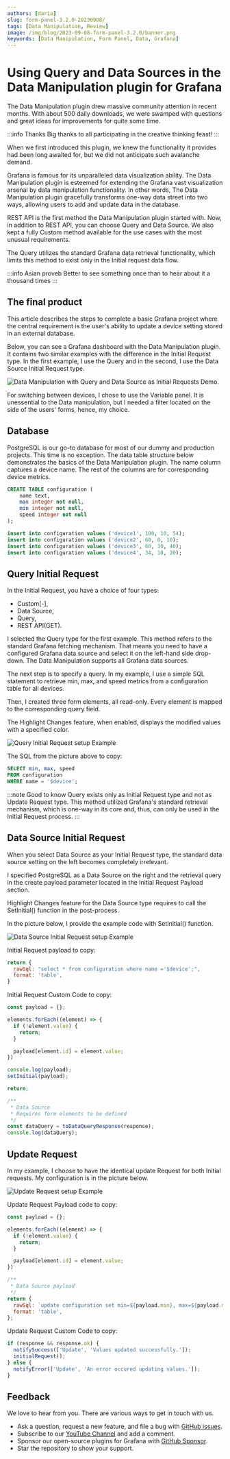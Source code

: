 ```yaml
---
authors: [daria]
slug: form-panel-3.2.0-20230908/
tags: [Data Manipulation, Review]
image: /img/blog/2023-09-08-form-panel-3.2.0/banner.png
keywords: [Data Manipulation, Form Panel, Data, Grafana]
---
```



# Using Query and Data Sources in the Data Manipulation plugin for Grafana 

The Data Manipulation plugin drew massive community attention in recent months. With about 500 daily downloads, we were swamped with questions and great ideas for improvements for quite some time.  

:::info Thanks
Big thanks to all participating in the creative thinking feast!
:::

When we first introduced this plugin, we knew the functionality it provides had been long awaited for, but we did not anticipate such avalanche demand. 

Grafana is famous for its unparalleled data visualization ability. The Data Manipulation plugin is esteemed for extending the Grafana vast visualization arsenal by data manipulation functionality. 
In other words, The Data Manipulation plugin gracefully transforms one-way data street into two ways, allowing users to add and update data in the database. 

REST API is the first method the Data Manipulation plugin started with. Now, in addition to REST API, you can choose Query and Data Source. We also kept a fully Custom method available for the use cases with the most unusual requirements.

The Query utilizes the standard Grafana data retrieval functionality, which limits this method to exist only in the Initial request data flow.

:::info Asian proveb
Better to see something once than to hear about it a thousand times
:::

## The final product

This article describes the steps to complete a basic Grafana project where the central requirement is the user's ability to update a device setting stored in an external database. 

Below, you can see a Grafana dashboard with the Data Manipulation plugin. It contains two similar examples with the difference in the Initial Request type. In the first example, I use the Query and in the second, I use the Data Source Initial Request type.

<Image
  title="Data Manipulation with Query and Data Source as Initial Requests Demo."
  src="/img/blog/2023-09-08-form-panel-3.2.0/dashboard.png"
/>

For switching between devices, I chose to use the Variable panel. It is unessential to the Data manipulation, but I needed a filter located on the side of the users' forms, hence, my choice.

## Database 

PostgreSQL is our go-to database for most of our dummy and production projects. This time is no exception. 
The data table structure below demonstrates the basics of the Data Manipulation plugin.
The name column captures a device name. The rest of the columns are for corresponding device metrics.

```sql
CREATE TABLE configuration (
    name text,
    max integer not null,
    min integer not null,
    speed integer not null
); 

insert into configuration values ('device1', 100, 10, 54);
insert into configuration values ('device2', 60, 0, 10);
insert into configuration values ('device3', 60, 30, 40);
insert into configuration values ('device4', 34, 10, 20);
```

## Query Initial Request

In the Initial Request, you have a  choice of four types:
- Custom[-],
- Data Source,
- Query,
- REST API(GET).

I selected the Query type for the first example.  This method refers to the standard Grafana fetching mechanism. That means you need to have a configured Grafana data source and select it on the left-hand side drop-down. The Data Manipulation supports all Grafana data sources. 

The next step is to specify a query. In my example, I use a simple SQL statement to retrieve min, max, and speed metrics from a configuration table for all devices. 

Then, I created three form elements, all read-only. Every element is mapped to the corresponding query field.

The Highlight Changes feature, when enabled, displays the modified values with a specified color. 

<Image
  title="Query Initial Request setup Example"
  src="/img/blog/2023-09-08-form-panel-3.2.0/init-query.png"
/>

The SQL from the picture above to copy:
```sql
SELECT min, max, speed
FROM configuration
WHERE name = '$device';  
```

:::note Good to know
Query exists only as Initial Request type and not as Update Request type. This method utilized Grafana's standard retrieval mechanism, which is one-way in its core and, thus, can only be used in the Initial Request process.
:::

## Data Source Initial Request

When you select Data Source as your Initial Request type, the standard data source setting on the left becomes completely irrelevant. 

I specified PostgreSQL as a Data Source on the right and the retrieval query in the create payload parameter located in the Initial Request Payload section.

Highlight Changes feature for the Data Source type requires to call the SetInitial() function in the post-process. 

In the picture below, I provide the example code with SetInitial() function. 

<Image
  title="Data Source Initial Request setup Example"
  src="/img/blog/2023-09-08-form-panel-3.2.0/init-ds.png"
/>

Initial Request payload to copy:

```js
return {
  rawSql: "select * from configuration where name ='$device';",
  format: 'table',
}
```

Initial Request Custom Code to copy:
```js
const payload = {};

elements.forEach((element) => {
  if (!element.value) {
    return;
  }

  payload[element.id] = element.value;
})

console.log(payload);
setInitial(payload);

return;

/**
 * Data Source
 * Requires form elements to be defined
 */
const dataQuery = toDataQueryResponse(response);
console.log(dataQuery);
```

## Update Request

In my example, I choose to have the identical update Request for both Initial requests. 
My configuration is in the picture below.

<Image
  title="Update Request setup Example"
  src="/img/blog/2023-09-08-form-panel-3.2.0/update.png"
/>

Update Request Payload code to copy:

```js
const payload = {};

elements.forEach((element) => {
  if (!element.value) {
    return;
  }

  payload[element.id] = element.value;
})

/**
 * Data Source payload
 */
return {
  rawSql: `update configuration set min=${payload.min}, max=${payload.max}, speed=${payload.speed} where name='$device'`,
  format: 'table',
};

```

Update Request Custom Code to copy:

```js
if (response && response.ok) {
  notifySuccess(['Update', 'Values updated successfully.']);
  initialRequest();
} else {
  notifyError(['Update', 'An error occured updating values.']);
}
```

## Feedback

We love to hear from you. There are various ways to get in touch with us.

- Ask a question, request a new feature, and file a bug with [GitHub issues](https://github.com/volkovlabs/volkovlabs-form-panel/issues/new/choose).
- Subscribe to our [YouTube Channel](https://www.youtube.com/@volkovlabs) and add a comment.
- Sponsor our open-source plugins for Grafana with [GitHub Sponsor](https://github.com/sponsors/VolkovLabs).
- Star the repository to show your support.